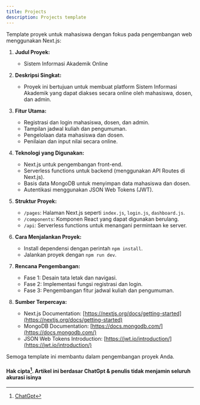 ```yaml
---
title: Projects
description: Projects template
---
```


Template proyek untuk mahasiswa dengan fokus pada pengembangan web menggunakan Next.js:

1. **Judul Proyek:**

   - Sistem Informasi Akademik Online

2. **Deskripsi Singkat:**

   - Proyek ini bertujuan untuk membuat platform Sistem Informasi Akademik yang dapat diakses secara online oleh mahasiswa, dosen, dan admin.

3. **Fitur Utama:**

   - Registrasi dan login mahasiswa, dosen, dan admin.
   - Tampilan jadwal kuliah dan pengumuman.
   - Pengelolaan data mahasiswa dan dosen.
   - Penilaian dan input nilai secara online.

4. **Teknologi yang Digunakan:**

   - Next.js untuk pengembangan front-end.
   - Serverless functions untuk backend (menggunakan API Routes di Next.js).
   - Basis data MongoDB untuk menyimpan data mahasiswa dan dosen.
   - Autentikasi menggunakan JSON Web Tokens (JWT).

5. **Struktur Proyek:**

   - `/pages`: Halaman Next.js seperti `index.js`, `login.js`, `dashboard.js`.
   - `/components`: Komponen React yang dapat digunakan berulang.
   - `/api`: Serverless functions untuk menangani permintaan ke server.

6. **Cara Menjalankan Proyek:**

   - Install dependensi dengan perintah `npm install`.
   - Jalankan proyek dengan `npm run dev`.

7. **Rencana Pengembangan:**

   - Fase 1: Desain tata letak dan navigasi.
   - Fase 2: Implementasi fungsi registrasi dan login.
   - Fase 3: Pengembangan fitur jadwal kuliah dan pengumuman.

8. **Sumber Terpercaya:**
   - Next.js Documentation: [https://nextjs.org/docs/getting-started](https://nextjs.org/docs/getting-started)
   - MongoDB Documentation: [https://docs.mongodb.com/](https://docs.mongodb.com/)
   - JSON Web Tokens Introduction: [https://jwt.io/introduction/](https://jwt.io/introduction/)

Semoga template ini membantu dalam pengembangan proyek Anda.

#### Hak cipta[^1]. Artikel ini berdasar ChatGpt & penulis tidak menjamin seluruh akurasi isinya

[^1]: [ChatGpt](https://chat.openai.com)
